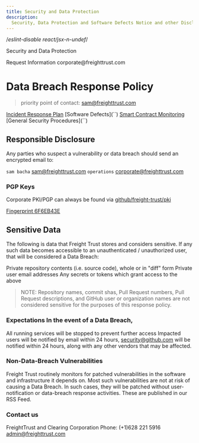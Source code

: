```yaml
---
title: Security and Data Protection
description:
  Security, Data Protection and Software Defects Notice and other Disclosures
---
```


/_eslint-disable react/jsx-n-undef_/

<PageDescription>Security and Data Protection</PageDescription>
<Title>General Contact</Title> <AnchorLinks small>
  <AnchorLink to="https://freight.page.link/request-information">
    Request Information
  </AnchorLink>
</AnchorLinks> <Title>E-Mail</Title> <AnchorLinks small>
  <AnchorLink to="mailto:corporate@freighttrust.com">
    corporate@freighttrust.com
  </AnchorLink>
</AnchorLinks> <Title>Terms of Service</Title>

# Data Breach Response Policy

> priority point of contact: sam@freighttrust.com

[Incident Response Plan](``) [Software Defects](``)
[Smart Contract Monitoring](``) [General Security Procedures](``)

## Responsible Disclosure

Any parties who suspect a vulnerability or data breach should send an encrypted
email to:

`sam bacha` <sam@freighttrust.com> `operations` <corporate@freighttrust.com>

### PGP Keys

Corporate PKI/PGP can always be found via
[github/freight-trust/pki](https://github.com/freight-trust/pki)

[Fingerprint 6F6EB43E](https://raw.githubusercontent.com/freight-trust/pki/update/asc/6F6EB43E.asc)

## Sensitive Data

The following is data that Freight Trust stores and considers sensitive. If any
such data becomes accessible to an unauthenticated / unauthorized user, that
will be considered a Data Breach:

Private repository contents (i.e. source code), whole or in "diff" form Private
user email addresses Any secrets or tokens which grant access to the above

> NOTE: Repository names, commit shas, Pull Request numbers, Pull Request
> descriptions, and GitHub user or organization names are not considered
> sensitive for the purposes of this response policy.

### Expectations In the event of a Data Breach,

All running services will be stopped to prevent further access Impacted users
will be notified by email within 24 hours, security@github.com will be notified
within 24 hours, along with any other vendors that may be affected.

### Non-Data-Breach Vulnerabilities

Freight Trust routinely monitors for patched vulnerabilities in the software and
infrastructure it depends on. Most such vulnerabilities are not at risk of
causing a Data Breach. In such cases, they will be patched without
user-notification or data-breach response activities. These are published in our
RSS Feed.

### Contact us

FreightTrust and Clearing Corporation Phone: (+1)628 221 5916
admin@freighttrust.com
